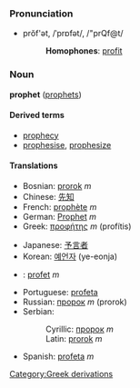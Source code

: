 ===Pronunciation===
*prŏf'ət, /ˈprɒfət/, /"prQf@t/
*:'''Homophones''': [[profit]]

===Noun===
'''prophet''' ([[prophets]])

====Derived terms====
*[[prophecy]]
*[[prophesise]], [[prophesize]]

====Translations====
{{top}}
*Bosnian: [[prorok]] ''m''
*Chinese: [[先知]]
*French: [[prophète]] ''m''
*German: [[Prophet]] ''m''
*Greek: [[προφήτης]] ''m'' (prof&iacute;tis)
{{mid}}
*Japanese: [[予言者]]
*Korean: [[예언자]] (ye-eonja)
* {{no}}: [[profet]] ''m''
*Portuguese: [[profeta]]
*Russian: [[пророк]] ''m'' (prorok)
*Serbian:
*:Cyrillic: [[пророк]] ''m''
*:Latin: [[prorok]] ''m''
*Spanish: [[profeta]] ''m''
{{bottom}}

[[Category:Greek derivations]]